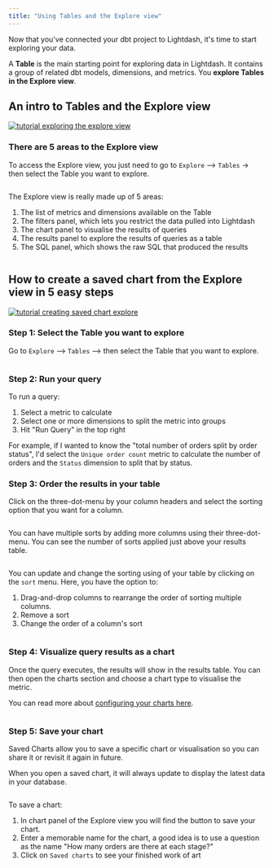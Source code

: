 ```yaml
---
title: "Using Tables and the Explore view"
---
```


Now that you've connected your dbt project to Lightdash, it's time to start exploring your data.

A **Table** is the main starting point for exploring data in Lightdash. It contains a group of related dbt models, dimensions, and metrics. You **explore Tables in the Explore view**.

## An intro to Tables and the Explore view[](#an-intro-to-tables-and-the-explore-view "Direct link to An intro to Tables and the Explore view")

[![tutorial exploring the explore view](/images/get-started/exploring-data/tutorial_exploring_the_explore_view-8e587e934ed7e6fd6eb7039828fd083d.png)](https://youtu.be/2pQYuIT0674)

### There are 5 areas to the Explore view[](#there-are-5-areas-to-the-explore-view "Direct link to There are 5 areas to the Explore view")

To access the Explore view, you just need to go to `Explore` \--> `Tables` \-> then select the Table you want to explore.

<Frame>
  <img src="/images/get-started/exploring-data/select-table-6bba83c0e68d0f0c13b7704a6103fdcc.jpg" alt=""/>
</Frame>



The Explore view is really made up of 5 areas:

1. The list of metrics and dimensions available on the Table
2. The filters panel, which lets you restrict the data pulled into Lightdash
3. The chart panel to visualise the results of queries
4. The results panel to explore the results of queries as a table
5. The SQL panel, which shows the raw SQL that produced the results
<Frame>
  <img src="/images/get-started/exploring-data/explore-screenshot-9a7cf0038620357e6842cbfe4968ab89.jpg" alt=""/>
</Frame>



## How to create a saved chart from the Explore view in 5 easy steps[](#how-to-create-a-saved-chart-from-the-explore-view-in-5-easy-steps "Direct link to How to create a saved chart from the Explore view in 5 easy steps")

[![tutorial creating saved chart explore](/images/get-started/exploring-data/tutorial_creating_saved_chart_explore-96d73afc2e7313ccd63aed5a81766556.png)](https://youtu.be/1hqRFy-wk98)

### Step 1: Select the Table you want to explore[](#step-1-select-the-table-you-want-to-explore "Direct link to Step 1: Select the Table you want to explore")

Go to `Explore` \--> `Tables` \--> then select the Table that you want to explore.

<Frame>
  <img src="/images/get-started/exploring-data/select-table-6bba83c0e68d0f0c13b7704a6103fdcc.jpg" alt=""/>
</Frame>



### Step 2: Run your query[](#step-2-run-your-query "Direct link to Step 2: Run your query")

To run a query:

1. Select a metric to calculate
2. Select one or more dimensions to split the metric into groups
3. Hit "Run Query" in the top right

For example, if I wanted to know the "total number of orders split by order status", I'd select the `Unique order count` metric to calculate the number of orders and the `Status` dimension to split that by status.

### Step 3: Order the results in your table[](#step-3-order-the-results-in-your-table "Direct link to Step 3: Order the results in your table")

Click on the three-dot-menu by your column headers and select the sorting option that you want for a column.

<Frame>
  <img src="/images/get-started/exploring-data/sort-one-field-a3ef44cec240f802bf47c025c1f188d3.jpg" alt=""/>
</Frame>



You can have multiple sorts by adding more columns using their three-dot-menu. You can see the number of sorts applied just above your results table.

<Frame>
  <img src="/images/get-started/exploring-data/sort-multiple-fields-ca93335cbd0e31c5865fd1627940733b.jpg" alt=""/>
</Frame>



You can update and change the sorting using of your table by clicking on the `sort` menu. Here, you have the option to:

1. Drag-and-drop columns to rearrange the order of sorting multiple columns.
2. Remove a sort
3. Change the order of a column's sort
<Frame>
  <img src="/images/get-started/exploring-data/sort-options-4035607d31123aac06de138d50606133.jpg" alt=""/>
</Frame>



### Step 4: Visualize query results as a chart[](#step-4-visualize-query-results-as-a-chart "Direct link to Step 4: Visualize query results as a chart")

Once the query executes, the results will show in the results table. You can then open the charts section and choose a chart type to visualise the metric.

You can read more about [configuring your charts here](/references/chart-types).

<Frame>
  <img src="/images/get-started/exploring-data/results-table-57fd9ea8ffd475e93b8748d90c6e62b3.png" alt=""/>
</Frame>



### Step 5: Save your chart[](#step-5-save-your-chart "Direct link to Step 5: Save your chart")

Saved Charts allow you to save a specific chart or visualisation so you can share it or revisit it again in future.

When you open a saved chart, it will always update to display the latest data in your database.

<Frame>
  <img src="/images/get-started/exploring-data/save-chart-a85926a5410733a205368bb863884248.jpg" alt=""/>
</Frame>



To save a chart:

1. In chart panel of the Explore view you will find the button to save your chart.
2. Enter a memorable name for the chart, a good idea is to use a question as the name "How many orders are there at each stage?"
3. Click on `Saved charts` to see your finished work of art <Icon icon="face-kiss-closed-eyes" iconType="solid"/>
